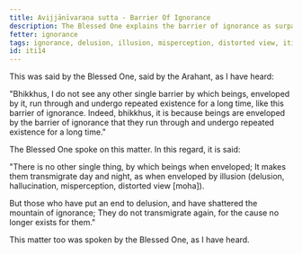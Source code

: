 ```yaml
---
title: Avijjānīvaraṇa sutta - Barrier Of Ignorance
description: The Blessed One explains the barrier of ignorance as surpassing all other barriers, causing beings to transmigrate through repeated existence for a long time.
fetter: ignorance
tags: ignorance, delusion, illusion, misperception, distorted view, iti
id: iti14
---
```


This was said by the Blessed One, said by the Arahant, as I have heard:

"Bhikkhus, I do not see any other single barrier by which beings, enveloped by it, run through and undergo repeated existence for a long time, like this barrier of ignorance. Indeed, bhikkhus, it is because beings are enveloped by the barrier of ignorance that they run through and undergo repeated existence for a long time."

The Blessed One spoke on this matter. In this regard, it is said:

"There is no other single thing,
by which beings when enveloped;
It makes them transmigrate day and night,
as when enveloped by illusion (delusion, hallucination, misperception, distorted view [moha]).

But those who have put an end to delusion,
and have shattered the mountain of ignorance;
They do not transmigrate again,
for the cause no longer exists for them."

This matter too was spoken by the Blessed One, as I have heard.